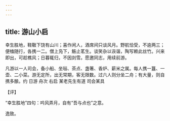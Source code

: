 ```yaml
---
---
---
```

title: 游山小启
---







幸生胜地，鞋靸下饶有山川；喜作闲人，酒席间只谈风月。野航恰受，不逾两三；便榼随行，各携一二。僧上凫下，觞止茗生。谈笑杂以诙谐，陶写赖此丝竹。兴来即出，可趁樵风；日暮辄归，不因剡雪。愿邀同志，用续前游。

凡游以一人司会，备小船、坐毡、茶点、盏箸、香炉、薪米之属。每人携一簋、一壶、二小菜。游无定所，出无常期，客无限数。过六人则分坐二舟；有大量，则自携多酿。约 日游 舟次 右启 某老先生有道 司会某具

【评】

“幸生胜地”四句：吟风弄月，自有“吾与点也”之意。

逸致。